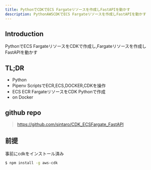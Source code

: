 ```yaml
---
title: PythonでCDKでECS Fargateリソースを作成しFastAPIを動かす
description: PythonAWSCDKでECS Fargateリソースを作成しFastAPIを動かす
---
```


## Introduction

PythonでECS FargateリソースをCDKで作成し,Fargateリソースを作成しFastAPIを動かす

## TL;DR
- Python
- Pipenv ScriptsでECR,ECS,DOCKER,CDKを操作
- ECS ECR FargateリソースをCDK Pythonで作成
- on Docker

## github repo

> https://github.com/sintaro/CDK_ECSFargate_FastAPI


## 前提
事前にcdkをインストール済み

```sh title=cdkのインストール
$ npm install -g aws-cdk
```

